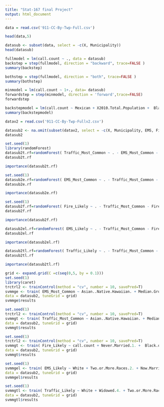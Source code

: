 ---
title: "Stat-167 final Project"
output: html_document
---

```{r}
data = read.csv('911-CC-By-Twp-Full.csv')
```
```{r}
head(data,5)
```

```{r}
datasub <- subset(data, select = -c(X, Municipality))
head(datasub)
```
```{r}
fullmodel = lm(call.count ~ ., data = datasub)
backstep = step(fullmodel, direction = "backward", trace=FALSE ) 
summary(backstep)
```
```{r}
bothstep = step(fullmodel, direction = "both", trace=FALSE )
summary(bothstep)
```
```{r}
minmodel = lm(call.count ~ 1+., data= datasub)
forwardstep = step(minmodel, direction = 'forward',trace=FALSE)
forwardstep
```
```{r}
backstepmodel = lm(call.count ~ Mexican + X2010.Total.Population +  Black.or.African.American + American.Indian.or.Alaska.Native + Asian..Native.Hawaiian. + White + Other + Never.Married.1. + Separated.3., data = datasub)
summary(backstepmodel)
```


```{r}
datav2 = read.csv('911-CC-By-Twp-Fullv2.csv')
```



```{r}
datasub2 <- na.omit(subset(datav2, select = -c(X, Municipality, EMS, Fire, Traffic), data = datasub2 ))
datasub2
```
```{r}
set.seed(1)
library(randomForest)
datasub2t.rf=randomForest( Traffic_Most_Common ~ . - EMS_Most_Common - Fire_Most_Common, data = datasub2)
datasub2t.rf
```
```{r}
importance(datasub2t.rf)

```
```{r}
set.seed(1)
datasub2e.rf=randomForest( EMS_Most_Common ~ . - Traffic_Most_Common - Fire_Most_Common, data = datasub2)
datasub2e.rf
```
```{r}
importance(datasub2e.rf)
```
```{r}
set.seed(1)
datasub2f.rf=randomForest( Fire_Likely ~ . - Traffic_Most_Common - Fire_Most_Common - EMS_Most_Common, data = datasub2)
datasub2f.rf
```

```{r}
importance(datasub2f.rf)
```
```{r}
datasub2el.rf=randomForest( EMS_Likely ~ . - Traffic_Most_Common - Fire_Most_Common - EMS_Most_Common, data = datasub2)
datasub2el.rf
```
```{r}
importance(datasub2el.rf)
```


```{r}
datasub2tl.rf=randomForest( Traffic_Likely ~ . - Traffic_Most_Common - Fire_Most_Common - EMS_Most_Common, data = datasub2)
datasub2tl.rf
```
```{r}
importance(datasub2tl.rf)
```

```{r}
grid <- expand.grid(C =c(seq(0,5, by = 0.1)))
set.seed(1)
library(caret)
trctrl2 <- trainControl(method = "cv", number = 10, savePred=T)
svmmge <- train( EMS_Most_Common ~ Asian..Native.Hawaiian. + Median.Gross.Rent.1.+ Cuban + Median.Income.1.,method = "svmLinear", trControl  = trctrl2,
data = datasub2, tuneGrid = grid)
svmmge$results
```
```{r}
set.seed(1)
trctrl2 <- trainControl(method = "cv", number = 10, savePred=T)
svmmgt <- train( Traffic_Most_Common ~ Asian..Native.Hawaiian. + Median.Gross.Rent.1.+ Cuban + Median.Income.1.,method = "svmLinear", trControl  = trctrl2,
data = datasub2, tuneGrid = grid)
svmmgt$results
```
```{r}
set.seed(1)
trctrl2 <- trainControl(method = "cv", number = 10, savePred=T)
svmmgt <- train( Fire_Likely ~ call.count + Never.Married.1. +  Black.or.African.American + White   ,method = "svmLinear", trControl  = trctrl2,
data = datasub2, tuneGrid = grid)
svmmgt$results
```

```{r}
set.seed(1)
svmmgel <- train( EMS_Likely ~ White + Two.or.More.Races.2. + Now.Married.2. + Widowed.4. ,method = "svmLinear", trControl  = trctrl2,
data = datasub2, tuneGrid = grid)
svmmgel$results
```
```{r}
set.seed(1)
svmmgtl <- train( Traffic_Likely ~ White + Widowed.4. + Two.or.More.Races.2. + Now.Married.2. ,method = "svmLinear", trControl  = trctrl2,
data = datasub2, tuneGrid = grid)
svmmgtl$results
```